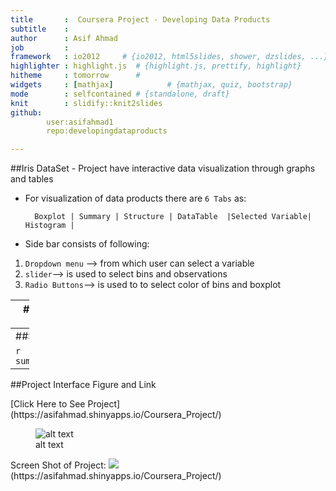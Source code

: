 ```yaml
---
title       :  Coursera Project - Developing Data Products
subtitle    : 
author      : Asif Ahmad
job         : 
framework   : io2012     # {io2012, html5slides, shower, dzslides, ...}
highlighter : highlight.js  # {highlight.js, prettify, highlight}
hitheme     : tomorrow      # 
widgets     : [mathjax]            # {mathjax, quiz, bootstrap}
mode        : selfcontained # {standalone, draft}
knit        : slidify::knit2slides
github:
        user:asifahmad1
        repo:developingdataproducts

---
```

##Iris DataSet
 - Project have interactive data visualization through graphs and tables 

- For visualization of data products there are `6 Tabs` as:
        
        Boxplot | Summary | Structure | DataTable  |Selected Variable| Histogram |
        
 - Side bar consists of following:
        
1. `Dropdown menu` -->  from which user can select a variable                                 
2. `slider`--> is used to select bins and observations
3. `Radio Buttons`--> is used to to select color of bins and boxplot


--- 
##Description of `TABS`

1. BoxPlot: This Tab display boxplot, color of boxplot changed by radio buttons.

2. Summary: This Tab display summary statistics of selected variable.

3. Structure: This Tab describe the structure of whole dataset

4. DataTable: Here we select number of observation of table

5.Selected Variable: This Tab show  the data of a single selected variable

6. Histogram: This show the colorful Histogram of a single variable. 


---fig.align='center'
        
##Slide without code

```r
par(mfrow=c(2,2))
boxplot(iris)
plot(iris$Sepal.Length,iris$Sepal.Width, main="Scatterplot of SepalLength vs. SepalWidth")
hist(iris$Sepal.Width,  main="Histogram of Sepal.Width")
hist(iris$Sepal.Length, main="Histogram of Sepal.Length")
```

---
##Slide With Code
        

```r
summary(iris[,1:3])
```


---
##Project Interface Figure and Link 
        
[Click Here to See Project] (https://asifahmad.shinyapps.io/Coursera_Project/) 

![alt text](shiny1.jpg) 

Screen Shot of Project: ![](shiny.jpeg) (https://asifahmad.shinyapps.io/Coursera_Project/) 





